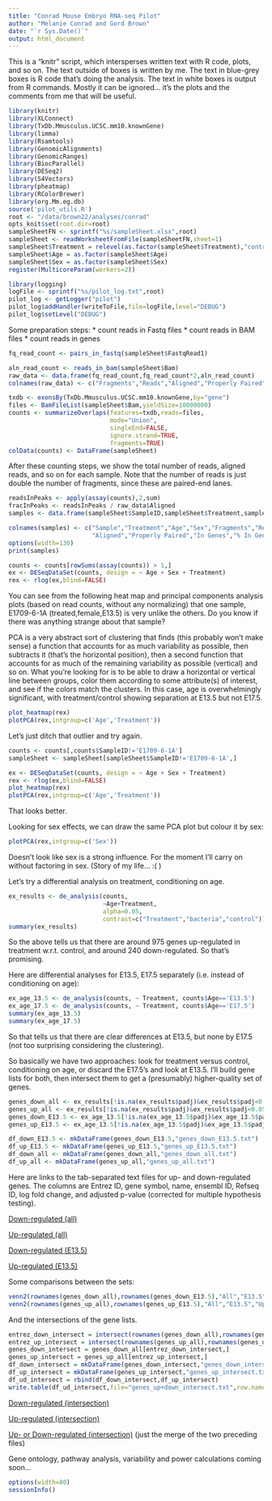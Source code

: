 ```yaml
---
title: "Conrad Mouse Embryo RNA-seq Pilot"
author: "Melanie Conrad and Gord Brown"
date: "`r Sys.Date()`"
output: html_document
---
```


This is a "knitr" script, which intersperses written text with R code, plots,
and so on.  The text outside of boxes is written by me.  The text in blue-grey
boxes is R code that's doing the analysis.  The text in white boxes is output
from R commands.  Mostly it can be ignored... it's the plots and the comments
from me that will be useful.


```r
library(knitr)
library(XLConnect)
library(TxDb.Mmusculus.UCSC.mm10.knownGene)
library(limma)
library(Rsamtools)
library(GenomicAlignments)
library(GenomicRanges)
library(BiocParallel)
library(DESeq2)
library(S4Vectors)
library(pheatmap)
library(RColorBrewer)
library(org.Mm.eg.db)
source('pilot_utils.R')
root <- "/data/brown22/analyses/conrad"
opts_knit$set(root.dir=root)
sampleSheetFN <- sprintf("%s/sampleSheet.xlsx",root)
sampleSheet <- readWorksheetFromFile(sampleSheetFN,sheet=1)
sampleSheet$Treatment = relevel(as.factor(sampleSheet$Treatment),"control")
sampleSheet$Age = as.factor(sampleSheet$Age)
sampleSheet$Sex = as.factor(sampleSheet$Sex)
register(MulticoreParam(workers=2))

```

```r
library(logging)
logFile <- sprintf("%s/pilot_log.txt",root)
pilot_log <- getLogger("pilot")
pilot_log$addHandler(writeToFile,file=logFile,level="DEBUG")
pilot_log$setLevel("DEBUG")
```

Some preparation steps:
* count reads in Fastq files
* count reads in BAM files
* count reads in genes

```r
fq_read_count <- pairs_in_fastq(sampleSheet$FastqRead1)
```

```r
aln_read_count <- reads_in_bam(sampleSheet$Bam)
raw_data <- data.frame(fq_read_count,fq_read_count*2,aln_read_count)
colnames(raw_data) <- c("Fragments","Reads","Aligned","Properly Paired")
```

```r
txdb <- exonsBy(TxDb.Mmusculus.UCSC.mm10.knownGene,by="gene")
files <- BamFileList(sampleSheet$Bam,yieldSize=10000000)
counts <- summarizeOverlaps(features=txdb,reads=files,
                            mode="Union",
                            singleEnd=FALSE,
                            ignore.strand=TRUE,
                            fragments=TRUE)
colData(counts) <- DataFrame(sampleSheet)
```

After these counting steps, we show the total number of reads, aligned reads,
and so on for each sample.  Note that the number of reads is just double the
number of fragments, since these are paired-end lanes.
```r
readsInPeaks <- apply(assay(counts),2,sum)
fracInPeaks <- readsInPeaks / raw_data$Aligned
samples <- data.frame(sampleSheet$SampleID,sampleSheet$Treatment,sampleSheet$Age,sampleSheet$Sex,raw_data,readsInPeaks,format(readsInPeaks/raw_data$Aligned*100,digits=3))

colnames(samples) <- c("Sample","Treatment","Age","Sex","Fragments","Reads",
                       "Aligned","Properly Paired","In Genes","% In Genes")
options(width=130)
print(samples)
```

```r
counts <- counts[rowSums(assay(counts)) > 1,]
ex <- DESeqDataSet(counts, design = ~ Age + Sex + Treatment)
rex <- rlog(ex,blind=FALSE)
```

You can see from the following heat map and principal components analysis
plots (based on read counts, without
any normalizing) that one sample, E1709-6-1A (treated,female,E13.5) is very
unlike the others.  Do you know if there was anything strange about that
sample?

PCA is a very abstract sort of
clustering that finds (this probably won't make sense) a function that
accounts for as much variability as possible, then subtracts it (that's the
horizontal position), then a second function that accounts for as much of
the remaining variability as possible (vertical) and so on.  What you're
looking for is to be able to draw a horizontal or vertical line between groups,
color them according to some attribute(s) of interest, and see if the colors
match the clusters.  In this case, age is overwhelmingly significant, with
treatment/control showing separation at E13.5 but not E17.5.

```r
plot_heatmap(rex)
plotPCA(rex,intgroup=c('Age','Treatment'))
```

Let's just ditch that outlier and try again.
```r
counts <- counts[,counts$SampleID!='E1709-6-1A']
sampleSheet <- sampleSheet[sampleSheet$SampleID!='E1709-6-1A',]
```

```r
ex <- DESeqDataSet(counts, design = ~ Age + Sex + Treatment)
rex <- rlog(ex,blind=FALSE)
plot_heatmap(rex)
plotPCA(rex,intgroup=c('Age','Treatment'))
```

That looks better.

Looking for sex effects, we can draw the same PCA plot but colour it by
sex:

```r
plotPCA(rex,intgroup=c('Sex'))
```

Doesn't look like sex is a strong influence.
For the moment I'll carry on without factoring in sex.
(Story of my life... :( )

Let's try a differential analysis on treatment, conditioning on age.

```r
ex_results <- de_analysis(counts,
                          ~Age+Treatment,
                          alpha=0.05,
                          contrast=c("Treatment","bacteria","control"))
summary(ex_results)
```

So the above tells us that there are around 975 genes up-regulated in treatment
w.r.t. control, and around 240 down-regulated.  So that's promising.


Here are differential analyses for E13.5, E17.5 separately (i.e. instead of
conditioning on age):
```r
ex_age_13.5 <- de_analysis(counts, ~ Treatment, counts$Age=='E13.5')
ex_age_17.5 <- de_analysis(counts, ~ Treatment, counts$Age=='E17.5')
summary(ex_age_13.5)
summary(ex_age_17.5)
```

So that tells us that there are clear differences at E13.5, but none by
E17.5 (not too surprising considering the clustering).

So basically we have two approaches: look for treatment versus control,
conditioning on age, or discard the E17.5's and look at E13.5.  I'll build
gene lists for both, then intersect them to get a (presumably) higher-quality
set of genes.

```r
genes_down_all <- ex_results[!is.na(ex_results$padj)&ex_results$padj<0.05&ex_results$log2FoldChange<0,]
genes_up_all <- ex_results[!is.na(ex_results$padj)&ex_results$padj<0.05&ex_results$log2FoldChange>0,]
genes_down_E13.5 <- ex_age_13.5[!is.na(ex_age_13.5$padj)&ex_age_13.5$padj<0.05&ex_age_13.5$log2FoldChange<0,]
genes_up_E13.5 <- ex_age_13.5[!is.na(ex_age_13.5$padj)&ex_age_13.5$padj<0.05&ex_age_13.5$log2FoldChange>0,]

df_down_E13.5 <- mkDataFrame(genes_down_E13.5,"genes_down_E13.5.txt")
df_up_E13.5 <- mkDataFrame(genes_up_E13.5,"genes_up_E13.5.txt")
df_down_all <- mkDataFrame(genes_down_all,"genes_down_all.txt")
df_up_all <- mkDataFrame(genes_up_all,"genes_up_all.txt")
```

Here are links to the tab-separated text files for up- and down-regulated
genes.  The columns are Entrez ID, gene symbol, name, ensembl ID, Refseq ID,
log fold change, and adjusted p-value (corrected for multiple hypothesis
testing).

<a href="genes_down_all.txt">Down-regulated (all)</a>

<a href="genes_up_all.txt">Up-regulated (all)</a>

<a href="genes_down_E13.5.txt">Down-regulated (E13.5)</a>

<a href="genes_up_E13.5.txt">Up-regulated (E13.5)</a>

Some comparisons between the sets:
```r
venn2(rownames(genes_down_all),rownames(genes_down_E13.5),"All","E13.5","Down-regulated: All vs E13.5")
venn2(rownames(genes_up_all),rownames(genes_up_E13.5),"All","E13.5","Up-regulated: All vs E13.5")
```

And the intersections of the gene lists.
```r
entrez_down_intersect = intersect(rownames(genes_down_all),rownames(genes_down_E13.5))
entrez_up_intersect = intersect(rownames(genes_up_all),rownames(genes_up_E13.5))
genes_down_intersect = genes_down_all[entrez_down_intersect,]
genes_up_intersect = genes_up_all[entrez_up_intersect,]
df_down_intersect = mkDataFrame(genes_down_intersect,"genes_down_intersect.txt")
df_up_intersect = mkDataFrame(genes_up_intersect,"genes_up_intersect.txt")
df_ud_intersect = rbind(df_down_intersect,df_up_intersect)
write.table(df_ud_intersect,file="genes_up+down_intersect.txt",row.names=FALSE,col.names=TRUE,quote=FALSE,sep='\t')
```
<a href="genes_down_intersect.txt">Down-regulated (intersection)</a>

<a href="genes_up_intersect.txt">Up-regulated (intersection)</a>

<a href="genes_up+down_intersect.txt">Up- or Down-regulated (intersection)</a> (just the merge of the two preceding files)

Gene ontology, pathway analysis, variability and power calculations coming soon...

```r
options(width=80)
sessionInfo()
```
